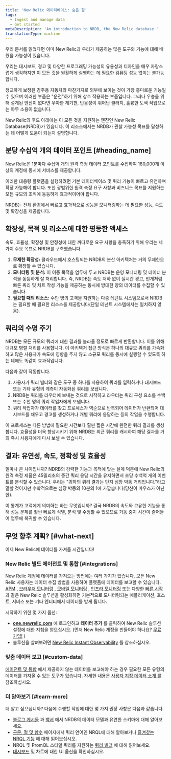 ```yaml
---
title: 'New Relic 데이터베이스: 숨은 힘'
tags:
  - Ingest and manage data
  - Get started
metaDescription: 'An introduction to NRDB, the New Relic database.'
translationType: machine
---
```


우리 문서를 읽었다면 이미 New Relic과 우리가 제공하는 많은 도구와 기능에 대해 배웠을 가능성이 있습니다.

우리는 대시보드, 경고 및 다양한 프로그래밍 가능성의 유용성과 디자인을 매우 자랑스럽게 생각하지만 이 모든 것을 원활하게 실행하는 데 필요한 컴퓨팅 성능 없이는 불가능합니다.

정교하게 보정된 경주용 자동차와 마찬가지로 외부에 보이는 것이 가장 흥미로운 기능일 수 있으며 이러한 부품은 "운전"하기 위해 상호 작용하는 부품입니다. 그러나 우승을 위해 설계된 엔진이 없다면 우아한 계기판, 반응성이 뛰어난 클러치, 훌륭한 도색 작업으로는 아무 소용이 없습니다.

New Relic의 후드 아래에는 이 모든 것을 지원하는 엔진인 New Relic Database(NRDB)가 있습니다. 이 리소스에서는 NRDB가 관찰 가능성 목표를 달성하는 데 어떻게 도움이 되는지 설명합니다.

## 분당 수십억 개의 데이터 포인트 [#heading_name]

New Relic은 1분마다 수십억 개의 원격 측정 데이터 포인트를 수집하여 180,000개 이상의 계정에 동시에 서비스를 제공합니다.

이러한 대용량 플랫폼을 실행하려면 기본 데이터베이스 및 쿼리 기능이 빠르고 유연하며 확장 가능해야 합니다. 또한 광범위한 원격 측정 요구 사항과 비즈니스 목표를 지원하는 모든 규모의 조직에 동등하게 효과적이어야 합니다.

NRDB는 전체 환경에서 빠르고 효과적으로 성능을 모니터링하는 데 필요한 성능, 속도 및 확장성을 제공합니다.

## 확장성, 목적 및 리소스에 대한 평등한 액세스

속도, 효율성, 확장성 및 안정성에 대한 까다로운 요구 사항을 충족하기 위해 우리는 세 가지 주요 목표로 NRDB를 구축했습니다.

1. **무제한 확장성:** 클라우드에서 호스팅되는 NRDB의 분산 아키텍처는 거의 무제한으로 확장할 수 있습니다.
2. **모니터링 및 분석:** 이 이중 목적을 염두에 두고 NRDB는 운영 모니터링 및 데이터 분석을 동등하게 잘 처리합니다. 즉, NRDB는 속도 저하 없이 실시간 경고, 번개처럼 빠른 쿼리 및 차트 작성 기능을 제공하는 동시에 방대한 양의 데이터를 수집할 수 있습니다.
3. **필요할 때의 리소스:** 수만 명의 고객을 지원하는 다중 테넌트 시스템으로서 NRDB는 필요할 때 필요한 리소스를 제공합니다(단일 테넌트 시스템에서는 일치하지 않음).

## 쿼리의 수명 주기

NRDB는 모든 규모의 쿼리에 대한 결과를 놀라울 정도로 빠르게 반환합니다. 이를 위해 대규모 병렬 처리를 사용합니다. 이 아키텍처 접근 방식은 하나의 대규모 쿼리를 가속화하고 많은 사용자가 속도에 영향을 주지 않고 소규모 쿼리를 동시에 실행할 수 있도록 하는 데에도 똑같이 효과적입니다.

다음과 같이 작동합니다.

1. 사용자가 쿼리 빌더와 같은 도구 중 하나를 사용하여 쿼리를 입력하거나 대시보드 또는 기타 유형의 계측이 자동화된 쿼리를 보냅니다.
2. NRDB는 쿼리를 라우터에 보내는 것으로 시작하고 라우터는 쿼리 구성 요소를 수백 또는 수천 명의 쿼리 작업자에게 보냅니다.
3. 쿼리 작업자가 데이터를 찾고 프로세스가 역순으로 반복되어 데이터가 반환되어 대시보드를 채우고 경고를 생성하거나 개별 쿼리에 응답하는 등의 작업을 수행합니다.

이 프로세스는 다른 방법에 필요한 시간보다 훨씬 짧은 시간에 완전한 쿼리 결과를 생성합니다. 효율성을 더욱 향상시키기 위해 NRDB는 최근 쿼리를 캐시하여 해당 결과를 거의 즉시 사용자에게 다시 보낼 수 있습니다.

## 결과: 유연성, 속도, 정확성 및 효율성

얼마나 큰 차이입니까? NDRB의 강력한 기능과 목적에 맞는 설계 덕분에 New Relic의 원격 측정 제품은 45밀리초의 중간 쿼리 응답 시간을 유지하면서 초당 수백억 개의 이벤트를 분석할 수 있습니다. 우리는 "귀하의 쿼리 결과는 단지 심장 박동 거리입니다."라고 말할 것이지만 수학적으로는 심장 박동의 10분의 1에 가깝습니다(당신이 마우스가 아닌 한).

이 통계가 고객에게 의미하는 바는 무엇입니까? 결국 NRDB의 속도와 고유한 기능을 통해 성능 문제를 훨씬 빠르게 식별, 분석 및 수정할 수 있으므로 가동 중지 시간이 줄어들어 업무에 복귀할 수 있습니다.

## 무엇 향후 계획? [#what-next]

이제 New Relic에 데이터를 가져올 시간입니다!

### New Relic 빌드 에이전트 및 통합 [#integrations]

New Relic 계정에 데이터를 가져오는 방법에는 여러 가지가 있습니다. 모든 New Relic 사용자는 데이터 수집 방법을 사용하여 플랫폼에 데이터를 보고할 수 있습니다. [APM](/docs/apm) , [브라우저 모니터링](/docs/browser) , [모바일 모니터링](/docs/mobile-monitoring) , [인프라 모니터링](/docs/infrastructure) 또는 다양한 [빠른 시작](https://newrelic.com/instant-observability/) 과 같은 New Relic 솔루션을 활성화하면 기본적으로 모니터링되는 애플리케이션, 호스트, 서비스 또는 기타 엔터티에서 데이터를 받게 됩니다.

시작하기 위한 몇 가지 옵션:

* **[one.newrelic.com](https://one.newrelic.com/all-capabilities)** 에 로그인하고 **데이터 추가** 를 클릭하여 New Relic 솔루션 설정에 대한 지침을 얻으십시오. (먼저 New Relic 계정을 만들어야 하나요? [무료 가입!](https://newrelic.com/signup) )
* 솔루션을 살펴보려면 [New Relic Instant Observability](https://newrelic.com/instant-observability/) 를 참조하십시오.

### 맞춤 데이터 보고 [#custom-data]

[에이전트 및 통합](#integrations) 에서 제공하지 않는 데이터를 보고해야 하는 경우 필요한 모든 유형의 데이터를 가져올 수 있는 도구가 있습니다. 자세한 내용은 [사용자 지정 데이터 소개 를](/docs/telemetry-data-platform/custom-data/intro-custom-data) 참조하십시오.

### 더 알아보기 [#learn-more]

더 알고 싶으십니까? 다음에 수행할 작업에 대한 몇 가지 권장 사항은 다음과 같습니다.

* [블로그 게시물](https://blog.newrelic.com/product-news/nrdb-design-principles/) 과 [백서](https://newrelic.com/resources/white-papers/inside-nrdb-flexible-unified-database) 에서 NRDB의 데이터 모델과 유연한 스키마에 대해 알아보세요.
* [구문, 절 및 함수](/docs/query-your-data/nrql-new-relic-query-language/get-started/nrql-syntax-clauses-functions) 페이지에서 쿼리 언어인 NRQL에 대해 알아보거나 [즐겨찾는 NRQL 기능](/docs/query-your-data/nrql-new-relic-query-language/nrql-query-tutorials) 에 대해 읽어보십시오.
* NRQL 및 PromQL 스타일 쿼리를 지원하는 [쿼리 빌더](/docs/query-your-data/explore-query-data/query-builder/use-advanced-nrql-mode-query-data) 에 대해 읽어보세요.
* [대시보드](/docs/query-your-data/explore-query-data/dashboards/introduction-dashboards) 및 차트에 대한 UI 옵션을 확인하십시오.